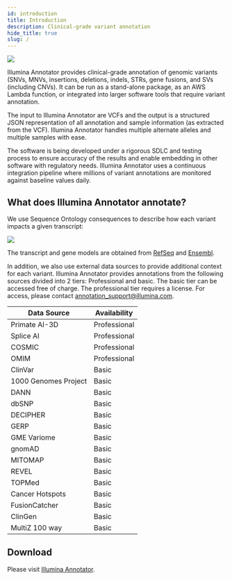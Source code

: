 ```yaml
---
id: introduction
title: Introduction
description: Clinical-grade variant annotation
hide_title: true
slug: /
---
```




![](ICAnnotations.png)

Illumina Annotator provides clinical-grade annotation of genomic variants (SNVs, MNVs, insertions, deletions, indels, STRs, gene fusions, and SVs (including CNVs). It can be run as a stand-alone package, as an AWS Lambda function, or integrated into larger software tools that require variant annotation.

The input to Illumina Annotator are VCFs and the output is a structured JSON representation of all annotation and sample information (as extracted from the VCF). Illumina Annotator handles multiple alternate alleles and multiple samples with ease.

The software is being developed under a rigorous SDLC and testing process to ensure accuracy of the results and enable embedding in other software with regulatory needs. Illumina Annotator uses a continuous integration pipeline where millions of variant annotations are monitored against baseline values daily.


## What does Illumina Annotator annotate?

We use Sequence Ontology consequences to describe how each variant impacts a given transcript:

![](TranscriptConsequences.svg)

The transcript and gene models are obtained from [RefSeq](https://ftp.ncbi.nlm.nih.gov/genomes/all/annotation_releases/9606/) and [Ensembl](https://ftp.ensembl.org/pub/).

In addition, we also use external data sources to provide additional context for each variant. 
Illumina Annotator provides annotations from the following sources divided into 2 tiers: Professional and basic. 
The basic tier can be accessed free of charge. The professional tier requires a license. For access, please contact annotation_support@illumina.com. 

| Data Source | Availability |
|--------|-----------------------------------|
| Primate AI-3D    | Professional  |
| Splice AI    | Professional  |
| COSMIC    | Professional  |
| OMIM    | Professional  |
| ClinVar    | Basic  |
| 1000 Genomes Project    | Basic  |
| DANN    | Basic  |
| dbSNP    | Basic  |
| DECIPHER    | Basic  |
| GERP    | Basic  |
| GME Variome    | Basic  |
| gnomAD    | Basic  |
| MITOMAP    | Basic  |
| REVEL    | Basic  |
| TOPMed    | Basic  |
| Cancer Hotspots    | Basic  |
| FusionCatcher    | Basic  |
| ClinGen    | Basic  |
| MultiZ 100 way    | Basic  |


## Download
Please visit [Illumina Annotator](https://developer.illumina.com/IlluminaAnnotator).